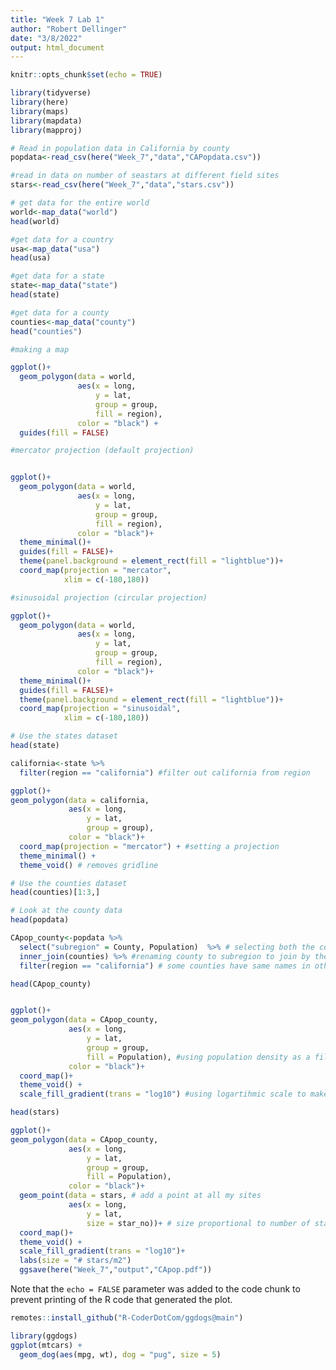 ```yaml
---
title: "Week 7 Lab 1"
author: "Robert Dellinger"
date: "3/8/2022"
output: html_document
---
```


```r
knitr::opts_chunk$set(echo = TRUE)

library(tidyverse)
library(here)
library(maps)
library(mapdata)
library(mapproj)
```


```r

# Read in population data in California by county
popdata<-read_csv(here("Week_7","data","CAPopdata.csv"))

#read in data on number of seastars at different field sites
stars<-read_csv(here("Week_7","data","stars.csv"))

```


```r

# get data for the entire world
world<-map_data("world")
head(world)

#get data for a country
usa<-map_data("usa")
head(usa)

#get data for a state
state<-map_data("state")
head(state)

#get data for a county
counties<-map_data("county")
head("counties")

```


```r

#making a map

ggplot()+
  geom_polygon(data = world, 
               aes(x = long, 
                   y = lat, 
                   group = group, 
                   fill = region),
               color = "black") +
  guides(fill = FALSE)

#mercator projection (default projection)


ggplot()+
  geom_polygon(data = world, 
               aes(x = long, 
                   y = lat, 
                   group = group,
                   fill = region),
               color = "black")+
  theme_minimal()+
  guides(fill = FALSE)+
  theme(panel.background = element_rect(fill = "lightblue"))+
  coord_map(projection = "mercator",
            xlim = c(-180,180))

#sinusoidal projection (circular projection)

ggplot()+
  geom_polygon(data = world, 
               aes(x = long,
                   y = lat,
                   group = group, 
                   fill = region),
               color = "black")+
  theme_minimal()+
  guides(fill = FALSE)+
  theme(panel.background = element_rect(fill = "lightblue"))+
  coord_map(projection = "sinusoidal",
            xlim = c(-180,180))

```

```r

# Use the states dataset
head(state)

california<-state %>%
  filter(region == "california") #filter out california from region

ggplot()+
geom_polygon(data = california, 
             aes(x = long, 
                 y = lat, 
                 group = group), 
             color = "black")+
  coord_map(projection = "mercator") + #setting a projection
  theme_minimal() +
  theme_void() # removes gridline

```

```r

# Use the counties dataset
head(counties)[1:3,]

# Look at the county data
head(popdata)

CApop_county<-popdata %>%
  select("subregion" = County, Population)  %>% # selecting both the county and population column 
  inner_join(counties) %>% #renaming county to subregion to join by the counties data set
  filter(region == "california") # some counties have same names in other states

head(CApop_county)


ggplot()+
geom_polygon(data = CApop_county, 
             aes(x = long, 
                 y = lat, 
                 group = group,
                 fill = Population), #using population density as a fill
             color = "black")+
  coord_map()+
  theme_void() +
  scale_fill_gradient(trans = "log10") #using logartihmic scale to make easier to visualize


```


```r

head(stars)

ggplot()+
geom_polygon(data = CApop_county, 
             aes(x = long, 
                 y = lat, 
                 group = group,
                 fill = Population),  
             color = "black")+
  geom_point(data = stars, # add a point at all my sites 
             aes(x = long, 
                 y = lat,
                 size = star_no))+ # size proportional to number of stars
  coord_map()+
  theme_void() +
  scale_fill_gradient(trans = "log10")+
  labs(size = "# stars/m2") 
  ggsave(here("Week_7","output","CApop.pdf"))


```

Note that the `echo = FALSE` parameter was added to the code chunk to prevent printing of the R code that generated the plot.
```r
remotes::install_github("R-CoderDotCom/ggdogs@main")

library(ggdogs)
ggplot(mtcars) +
  geom_dog(aes(mpg, wt), dog = "pug", size = 5)




```

